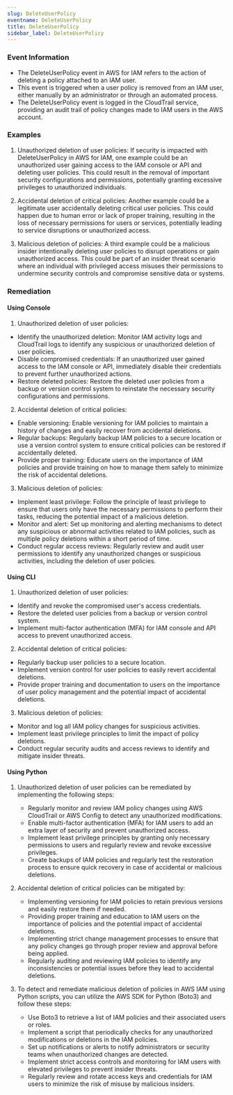 ```yaml
--- 
slug: DeleteUserPolicy
eventname: DeleteUserPolicy
title: DeleteUserPolicy
sidebar_label: DeleteUserPolicy
---
```

                       
### Event Information

- The DeleteUserPolicy event in AWS for IAM refers to the action of deleting a policy attached to an IAM user.
- This event is triggered when a user policy is removed from an IAM user, either manually by an administrator or through an automated process.
- The DeleteUserPolicy event is logged in the CloudTrail service, providing an audit trail of policy changes made to IAM users in the AWS account.


### Examples

1. Unauthorized deletion of user policies: If security is impacted with DeleteUserPolicy in AWS for IAM, one example could be an unauthorized user gaining access to the IAM console or API and deleting user policies. This could result in the removal of important security configurations and permissions, potentially granting excessive privileges to unauthorized individuals.

2. Accidental deletion of critical policies: Another example could be a legitimate user accidentally deleting critical user policies. This could happen due to human error or lack of proper training, resulting in the loss of necessary permissions for users or services, potentially leading to service disruptions or unauthorized access.

3. Malicious deletion of policies: A third example could be a malicious insider intentionally deleting user policies to disrupt operations or gain unauthorized access. This could be part of an insider threat scenario where an individual with privileged access misuses their permissions to undermine security controls and compromise sensitive data or systems.

### Remediation

#### Using Console

1. Unauthorized deletion of user policies:
- Identify the unauthorized deletion: Monitor IAM activity logs and CloudTrail logs to identify any suspicious or unauthorized deletion of user policies.
- Disable compromised credentials: If an unauthorized user gained access to the IAM console or API, immediately disable their credentials to prevent further unauthorized actions.
- Restore deleted policies: Restore the deleted user policies from a backup or version control system to reinstate the necessary security configurations and permissions.

2. Accidental deletion of critical policies:
- Enable versioning: Enable versioning for IAM policies to maintain a history of changes and easily recover from accidental deletions.
- Regular backups: Regularly backup IAM policies to a secure location or use a version control system to ensure critical policies can be restored if accidentally deleted.
- Provide proper training: Educate users on the importance of IAM policies and provide training on how to manage them safely to minimize the risk of accidental deletions.

3. Malicious deletion of policies:
- Implement least privilege: Follow the principle of least privilege to ensure that users only have the necessary permissions to perform their tasks, reducing the potential impact of a malicious deletion.
- Monitor and alert: Set up monitoring and alerting mechanisms to detect any suspicious or abnormal activities related to IAM policies, such as multiple policy deletions within a short period of time.
- Conduct regular access reviews: Regularly review and audit user permissions to identify any unauthorized changes or suspicious activities, including the deletion of user policies.

#### Using CLI

1. Unauthorized deletion of user policies:
- Identify and revoke the compromised user's access credentials.
- Restore the deleted user policies from a backup or version control system.
- Implement multi-factor authentication (MFA) for IAM console and API access to prevent unauthorized access.

2. Accidental deletion of critical policies:
- Regularly backup user policies to a secure location.
- Implement version control for user policies to easily revert accidental deletions.
- Provide proper training and documentation to users on the importance of user policy management and the potential impact of accidental deletions.

3. Malicious deletion of policies:
- Monitor and log all IAM policy changes for suspicious activities.
- Implement least privilege principles to limit the impact of policy deletions.
- Conduct regular security audits and access reviews to identify and mitigate insider threats.

#### Using Python

1. Unauthorized deletion of user policies can be remediated by implementing the following steps:
   - Regularly monitor and review IAM policy changes using AWS CloudTrail or AWS Config to detect any unauthorized modifications.
   - Enable multi-factor authentication (MFA) for IAM users to add an extra layer of security and prevent unauthorized access.
   - Implement least privilege principles by granting only necessary permissions to users and regularly review and revoke excessive privileges.
   - Create backups of IAM policies and regularly test the restoration process to ensure quick recovery in case of accidental or malicious deletions.

2. Accidental deletion of critical policies can be mitigated by:
   - Implementing versioning for IAM policies to retain previous versions and easily restore them if needed.
   - Providing proper training and education to IAM users on the importance of policies and the potential impact of accidental deletions.
   - Implementing strict change management processes to ensure that any policy changes go through proper review and approval before being applied.
   - Regularly auditing and reviewing IAM policies to identify any inconsistencies or potential issues before they lead to accidental deletions.

3. To detect and remediate malicious deletion of policies in AWS IAM using Python scripts, you can utilize the AWS SDK for Python (Boto3) and follow these steps:
   - Use Boto3 to retrieve a list of IAM policies and their associated users or roles.
   - Implement a script that periodically checks for any unauthorized modifications or deletions in the IAM policies.
   - Set up notifications or alerts to notify administrators or security teams when unauthorized changes are detected.
   - Implement strict access controls and monitoring for IAM users with elevated privileges to prevent insider threats.
   - Regularly review and rotate access keys and credentials for IAM users to minimize the risk of misuse by malicious insiders.


 